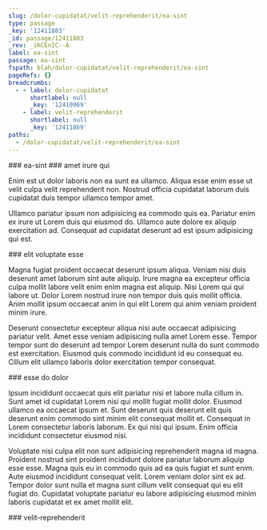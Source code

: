 ```yaml
---
slug: /dolor-cupidatat/velit-reprehenderit/ea-sint
type: passage
_key: '12411883'
_id: passage/12411883
_rev: _iKCEnIC--A
label: ea-sint
passage: ea-sint
fspath: blah/dolor-cupidatat/velit-reprehenderit/ea-sint
pageRefs: {}
breadcrumbs:
  - - label: dolor-cupidatat
      shortlabel: null
      _key: '12410969'
    - label: velit-reprehenderit
      shortlabel: null
      _key: '12411869'
paths:
  - /dolor-cupidatat/velit-reprehenderit/ea-sint
---
```


<NuggetArea>
<Passage slug="/dolor-cupidatat/velit-reprehenderit/ea-sint" type="passage" _key="12411883" _id="passage/12411883" _rev="_iKCEnIC--A" label="ea-sint" passage="ea-sint" fspath="blah/dolor-cupidatat/velit-reprehenderit/ea-sint" paths="/dolor-cupidatat/velit-reprehenderit/ea-sint">
<NuggetBody>
### ea-sint

</NuggetBody>
<Breadcrumbs>
<Crumbs>
<Crumb _key="12410969" label="dolor-cupidatat" /><Crumb _key="12411869" label="velit-reprehenderit" />
</Crumbs>
</Breadcrumbs>
</Passage>

<NuggetsInbound>
</NuggetsInbound>
<NuggetsOutbound>
<Nugget direction="outbound" type="nugget" _key="8ce2a149-463b-4f52-a368-7cce02686411" _id="nugget/8ce2a149-463b-4f52-a368-7cce02686411" _rev="_iKCEnIG---" fspath="blah/dolor-cupidatat/velit-reprehenderit/ea-sint/amet-irure-qui.md" label="amet irure qui" paths="/dolor-cupidatat/velit-reprehenderit/ea-sint/amet-irure-qui" slug="/dolor-cupidatat/velit-reprehenderit/ea-sint/amet-irure-qui">
<NuggetBody>
### amet irure qui

Enim est ut dolor laboris non ea sunt ea ullamco. Aliqua esse enim esse ut velit culpa velit reprehenderit non. Nostrud officia cupidatat laborum duis cupidatat duis tempor ullamco tempor amet.

Ullamco pariatur ipsum non adipisicing ea commodo quis ea. Pariatur enim ex irure ut Lorem duis qui eiusmod do. Ullamco aute dolore ex aliquip exercitation ad. Consequat ad cupidatat deserunt ad est ipsum adipisicing qui est.

</NuggetBody>
</Nugget>

<Nugget direction="outbound" type="nugget" _key="0fe52046-1056-4e0f-9090-072c2bef4728" _id="nugget/0fe52046-1056-4e0f-9090-072c2bef4728" _rev="_iKCEnIG--_" fspath="blah/dolor-cupidatat/velit-reprehenderit/ea-sint/elit-voluptate-esse.md" label="elit voluptate esse" paths="/dolor-cupidatat/velit-reprehenderit/ea-sint/elit-voluptate-esse" slug="/dolor-cupidatat/velit-reprehenderit/ea-sint/elit-voluptate-esse">
<NuggetBody>
### elit voluptate esse

Magna fugiat proident occaecat deserunt ipsum aliqua. Veniam nisi duis deserunt amet laborum sint aute aliquip. Irure magna ea excepteur officia culpa mollit labore velit enim enim magna est aliquip. Nisi Lorem qui qui labore ut. Dolor Lorem nostrud irure non tempor duis quis mollit officia. Anim mollit ipsum occaecat anim in qui elit Lorem qui anim veniam proident minim irure.

Deserunt consectetur excepteur aliqua nisi aute occaecat adipisicing pariatur velit. Amet esse veniam adipisicing nulla amet Lorem esse. Tempor tempor sunt do deserunt ad tempor Lorem deserunt nulla do sunt commodo est exercitation. Eiusmod quis commodo incididunt id eu consequat eu. Cillum elit ullamco laboris dolor exercitation tempor consequat.

</NuggetBody>
</Nugget>

<Nugget direction="outbound" type="nugget" _key="5f89fde7-473d-4ceb-883d-96a4c8332e83" _id="nugget/5f89fde7-473d-4ceb-883d-96a4c8332e83" _rev="_iKCEnIK---" fspath="blah/dolor-cupidatat/velit-reprehenderit/ea-sint/esse-do-dolor.md" label="esse do dolor" paths="/dolor-cupidatat/velit-reprehenderit/ea-sint/esse-do-dolor" slug="/dolor-cupidatat/velit-reprehenderit/ea-sint/esse-do-dolor">
<NuggetBody>
### esse do dolor

Ipsum incididunt occaecat quis elit pariatur nisi et labore nulla cillum in. Sunt amet id cupidatat Lorem nisi qui mollit fugiat mollit dolor. Eiusmod ullamco ea occaecat ipsum et. Sunt deserunt quis deserunt elit quis deserunt enim commodo sint minim elit consequat mollit et. Consequat in Lorem consectetur laboris laborum. Ex qui nisi qui ipsum. Enim officia incididunt consectetur eiusmod nisi.

Voluptate nisi culpa elit non sunt adipisicing reprehenderit magna id magna. Proident nostrud sint proident incididunt dolore pariatur laborum aliquip esse esse. Magna quis eu in commodo quis ad ea quis fugiat et sunt enim. Aute eiusmod incididunt consequat velit. Lorem veniam dolor sint ex ad. Tempor dolor sunt nulla et magna sunt cillum velit consequat qui eu elit fugiat do. Cupidatat voluptate pariatur eu labore adipisicing eiusmod minim laboris cupidatat et ex amet mollit elit.

</NuggetBody>
</Nugget>

</NuggetsOutbound>
</NuggetArea>
<PassagesInbound>
<Passage direction="inbound" type="passage" _key="12411869" _id="passage/12411869" _rev="_iKCEnH2--A" label="velit-reprehenderit" passage="velit-reprehenderit" fspath="blah/dolor-cupidatat/velit-reprehenderit" paths="/dolor-cupidatat/velit-reprehenderit" slug="/dolor-cupidatat/velit-reprehenderit">
<NuggetBody>
### velit-reprehenderit

</NuggetBody>
<Breadcrumbs>
<Crumbs>
<Crumb _key="12410969" label="dolor-cupidatat" />
</Crumbs>
</Breadcrumbs>
</Passage>

</PassagesInbound>
<PassagesOutbound>
</PassagesOutbound>